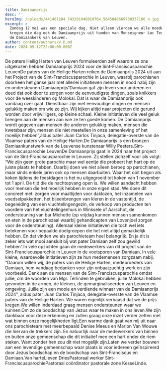 ```yaml
---
title: Damiaanprijs
desc: ''
heroImg: /uploads/441461284_743201048010764_5045048669730337160_n.jpg
excerpt: >
  Zondag 12 mei was een speciale dag. Niet alleen vierden we alle moeders, we
  kregen die dag ook de Damiaanprijs uit handen van Monseigneur Luc Terlinden in
  de Damiaankerk van Leuven.
author: content/authors/V.D.md
date: 2024-05-12T22:00:00.000Z
---
```


De paters Heilig Harten van Leuven formuleerden zelf waarom ze ons uitgekozen hebben\:Damiaanprijs 2024 voor de Sint-Franciscusparochie LeuvenDe paters van de Heilige Harten reiken de Damiaanprijs 2024 uit aan het Project van de Sint-Franciscusparochie in Leuven, waarbij parochianen doorheen het ganse jaar met allerlei initiatieven mensen in nood nabij zijn en ondersteunen.Damiaanprijs“Damiaan gaf zijn leven voor anderen en deed dat ook door te zorgen voor de eenvoudigste dingen, zoals knikkers voor de weeskinderen op Molokai. Dat is waar de Damiaanprijs ook vandaag over gaat. Dienstbaar zijn met eenvoudige dingen en mensen gelukkig maken om wie ze zijn. Wij kijken altijd naar projecten die gerund worden door vrijwilligers, op kleine schaal. Kleine initiatieven die veel geluk brengen aan de mensen aan wie ze ten goede komen. De Damiaanprijs wordt gegeven aan mensen die anderen gelukkig maken, mensen die kwetsbaar zijn, mensen die niet meetellen in onze samenleving of het moeilijk hebben”,aldus pater Juan Carlos Tinjaca, delegatie-overste van de Vlaamse paters van de Heilige Harten.De Damiaanprijs is een bronzen Damiaankunstwerk van de Leuvense kunstenaar Willy Peeters.Sint-Franciscusparochie LeuvenDe Damiaanprijs gaat in 2024 naar het project van de Sint-Franciscusparochie in Leuven. Zij stellen zichzelf voor als volgt: “We zijn geen grote parochie maar wel eentje die probeert het hart op de juiste plaats te hebben. Daarbij doen we niet alleen beroep op parochianen, maar sinds enkele jaren ook op mensen daarbuiten. Waar het ooit begon als koken tijdens de feestdagen is het nu uitgegroeid tot koken van 1 november tot 1 april. De tijd die de nachtopvang open is. We willen aandacht hebben voor mensen die het moeilijk hebben in onze eigen stad. We doen dit concreet met: zorgen voor maaltijden voor daklozen, het inzamelen van voedselpakketten,  het bijeenbrengen van kleren in de vastentijd, de begeleiding van een vluchtelingengezin, de verkoop van producten ten voordele van het vluchtelingenhuis in Winksele of Aarschot, de ondersteuning van bar Michotte (op vrijdag kunnen mensen samenkomen en eten in de parochiezaal waarbij gehandicapten van Lovenjoel zorgen voor de ondersteuning). Allemaal kleine initiatieven die toch wel iets betekenen voor bepaalde doelgroepen die het niet altijd gemakkelijk hebben. En dat vinden we als parochieteam heel belangrijk. En ja dit is zeker iets wat mooi aansluit bij wat pater Damiaan zelf zou gewild hebben”.In vele opzichten gaan de medewerkers van dit project van de Sint-Franciscusparochie in Leuven in de voetsporen van Damiaan. In vele kleine, waardevolle initiatieven zijn ze hun medemensen zorgzaam nabij. “Daarom willen wij, de paters van de Heilige Harten,  medebroeders van Damiaan, hem vandaag bedanken voor zijn onbaatzuchtig werk en zijn voorbeeld. Dank aan de mensen van de Sint-Franciscusparochie omdat jullie, om de woorden van Mgr. Terlinden te gebruiken, jullie Molokai hebben gevonden in de armen, de kleinen, de gemarginaliseerden van Leuven en omgeving. Jullie zijn een mooie en verdiende winnaar van de Damiaanprijs 2024", aldus pater Juan Carlos Tinjaca, delegatie-overste van de Vlaamse paters van de Heilige Harten. We waren eigenlijk verbaasd dat we de prijs kregen.We willen inderdaad graag mensen ondersteunen waar we kunnen.Om zo de boodschap van Jezus waar te maken in ons leven.We zijn dankbaar voor deze erkenning en zullen graag onze inzet verder zetten met wat binnen onze mogelijkheden ligt.Een warme dank gaat van mij uit naar ons parochieteam met meerbepaald Denise Meeus en Marion Van Wouwe die hiervan de trekkers zijn. En natuurlijk naar de medewerkers van binnen en buiten onze gemeenschap die dit initiatief mee een hart onder de riem steken. Want zonder hen zou dit niet mogelijk zijn.Laten we verder bouwen aan een levendige gemeenschap waar plaats is voor iedereen geïnspireerd door Jezus boodschap en de boodschap van Sint-Franciscus en Damiaan.Van harteLieven DriesPastoraal werker Sint-FranciscusparochiePastoraal coördinator pastorale zone KesseLinde.
